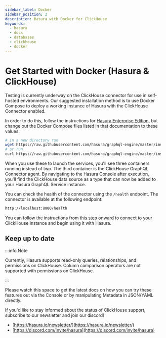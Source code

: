 ```yaml
---
sidebar_label: Docker
sidebar_position: 2
description: Hasura with Docker for ClickHouse
keywords:
  - hasura
  - docs
  - databases
  - clickhouse
  - docker
---
```



# Get Started with Docker (Hasura & ClickHouse)

Testing is currently underway on the ClickHouse connector for use in self-hosted environments. Our suggested
installation method is to use Docker Compose to deploy a working instance of Hasura with the ClickHouse Connector
enabled.

In order to do this, follow the instructions for
[Hasura Enterprise Edition](/enterprise/getting-started/quickstart-docker.mdx), but change out the Docker Compose files
listed in that documentation to these values:

```bash
# in a new directory run
wget https://raw.githubusercontent.com/hasura/graphql-engine/master/install-manifests/enterprise/clickhouse/docker-compose.yaml
# or run
curl https://raw.githubusercontent.com/hasura/graphql-engine/master/install-manifests/enterprise/clickhouse/docker-compose.yaml -o docker-compose.yml
```

When you use these to launch the services, you'll see three containers running instead of two. The third container is
the ClickHouse GraphQL Connector agent. By navigating to the Hasura Console after execution, you'll find the ClickHouse
data source as a type that can now be added to your Hasura GraphQL Service instance.

You can check the health of the connector using the `/health` endpoint. The connector is available at the following
endpoint:

```bash
http://localhost:8080/health
```

You can follow the instructions from
[this step](/databases/clickhouse/getting-started/cloud.mdx#step-22-next-choose-the-clickhouse-driver) onward to connect
to your ClickHouse instance and begin using it with Hasura.

## Keep up to date

:::info Note

Currently, Hasura supports read-only queries, relationships, and permissions on ClickHouse. Column comparison operators
are not supported with permissions on ClickHouse.

:::

Please watch this space to get the latest docs on how you can try these features out via the Console or by manipulating
Metadata in JSON/YAML directly.

If you'd like to stay informed about the status of ClickHouse support, subscribe to our newsletter and join our discord!

- [https://hasura.io/newsletter/](https://hasura.io/newsletter/)
- [https://discord.com/invite/hasura](https://discord.com/invite/hasura)
